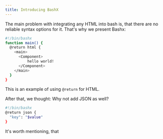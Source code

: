 ```yaml
---
title: Introducing BashX
---
```

The main problem with integrating any HTML into bash is, that there are no reliable syntax options for it. That's why we present Bashx:


```sh
#!/bin/bashx
function main() {
  @return html {
    <main>
      <Component>
          hello world!
      </Component>
    </main>
  }
}
```

This is an example of using `@return` for HTML.

After that, we thought: Why not add JSON as well?
```sh
#!/bin/bashx
@return json { 
  "key": "$value"
}
```

It's worth mentioning, that 

